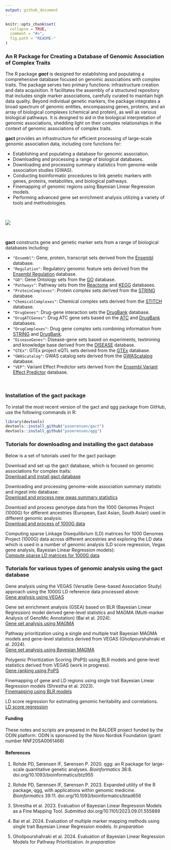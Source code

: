 ```yaml
---
output: github_document
---
```


<!-- README.md is generated from README.Rmd. Please edit that file -->

```r
knitr::opts_chunk$set(
  collapse = TRUE,
  comment = "#>",
  fig.path = "README-"
)
```

### An R Package for Creating a Database of Genomic Association of Complex Traits


The R package ***gact*** is designed for establishing and populating a comprehensive database focused on genomic associations with complex traits. The package serves two primary functions: infrastructure creation and data acquisition. It facilitates the assembly of a structured repository that includes single marker associations, carefully curated to maintain high data quality. Beyond individual genetic markers, the package integrates a broad spectrum of genomic entities, encompassing genes, proteins, and an array of biological complexes (chemical and protein), as well as various biological pathways. It is designed to aid in the biological interpretation of genomic associations, shedding light on their complex relationships in the context of genomic associations of complex traits.

**gact** provides an infrastructure for efficient processing of large-scale genomic association data, including core functions for:  
 
* Establishing and populating a database for genomic association.
* Downloading and processing a range of biological databases.
* Downloading and processing summary statistics from genome-wide association studies (GWAS).
* Conducting bioinformatic procedures to link genetic markers with genes, proteins, metabolites, and biological pathways.
* Finemapping of genomic regions using Bayesian Linear Regression models.
* Performing advanced gene set enrichment analysis utilizing a variety of tools and methodologies.

<br>


![](Images/Concept.png)
<br>



<br>

**gact** constructs gene and genetic marker sets from a range of biological databases including: 

- `"Ensembl"`: Gene, protein, transcript sets derived from the [Ensembl](https://www.ensembl.org/index.html) database.
- `"Regulation"`: Regulatory genomic feature sets derived from the [Ensembl Regulation](https://www.ensembl.org/info/genome/funcgen/index.html) database.
- `"GO"`: Gene Ontology sets from the [GO](https://geneontology.org) database.
- `"Pathways"`: Pathway sets from the [Reactome](https://reactome.org) and [KEGG](https://www.genome.jp/kegg/pathway.html) databases.
- `"ProteinComplexes"`: Protein complex sets derived from the [STRING](https://string-db.org) database.
- `"ChemicalComplexes"`: Chemical complex sets derived from the [STITCH](http://stitch.embl.de/) database. 
- `"DrugGenes"`: Drug-gene interaction sets the [DrugBank](https://go.drugbank.com) database.
- `"DrugATCGenes"`: Drug ATC gene sets based on the [ATC](https://www.whocc.no/atc_ddd_index/) and [DrugBank](https://go.drugbank.com) databases.
- `"DrugComplexes"`: Drug gene complex sets combining information from [STRING](https://string-db.org) and [DrugBank](https://go.drugbank.com).
- `"DiseaseGenes"`: Disease-gene sets based on experiments, textmining and knowledge base derived from the [DISEASE](https://diseases.jensenlab.org/Search) database.
- `"GTEx"`: GTEx project eQTL sets derived from the [GTEx](https://www.gtexportal.org/home/downloads/adult-gtex/overview) database.
- `"GWAScatalog"`: GWAS catalog sets derived from the [GWAScatalog](https://www.ebi.ac.uk/gwas/) database.
- `"VEP"`: Variant Effect Predictor sets derived from the [Ensembl Variant Effect Predictor](https://grch37.ensembl.org/info/docs/tools/vep) database.

<br>




### Installation of the gact package

To install the most recent version of the gact and qgg package from GitHub, use the following commands in R:
```r
library(devtools)
devtools::install_github("psoerensen/gact")
devtools::install_github("psoerensen/qgg")
```

### Tutorials for downloading and installing the gact database
Below is a set of tutorials used for the gact package:  

Download and set up the gact database, which is focused on genomic associations for complex traits:   
[Download and install gact database](Document/Download_and_install_gact_database.html)  

Downloading and processing genome-wide association summary statistic and ingest into database:   
[Download and process new gwas summary statistics](Document/Download_and_process_gwas.html)  

Download and process genotype data from the 1000 Genomes Project (1000G) for different ancestries (European, East Asian, South Asian) used in different genomic analysis:   
[Download and process of 1000G data](Document/Process_1000G.html)  

Computing sparse Linkage Disequilibrium (LD) matrices for 1000 Genomes Project (1000G) data across different ancestries and exploring the LD data which is used in a number of genomic analysis (LD score regression, Vegas gene analysis, Bayesian Linear Regression models):   
[Compute sparse LD matrices for 1000G data](Document/Compute_sparseLD_1000G.html)  


### Tutorials for various types of genomic analysis using the gact database 

Gene analysis using the VEGAS (Versatile Gene-based Association Study) approach using the 1000G LD reference data processed above:   
[Gene analysis using VEGAS](Document/Gene_analysis_vegas.html)  

Gene set enrichment analysis (GSEA) based on BLR (Bayesian Linear Regression) model derived gene-level statistics and MAGMA (Multi-marker Analysis of GenoMic Annotation) (Bai et al. 2024).   
[Gene set analysis using MAGMA](Document/Gene_set_analysis_magma.html)  

Pathway prioritization using a single and multiple trait Bayesian MAGMA models and gene-level statistics derived from VEGAS (Gholipourshahraki et al. 2024).   
[Gene set analysis using Bayesian MAGMA](Document/Gene_set_analysis_bayesian_magma.html)  

Polygenic Prioritization Scoring (PoPS) using BLR models and gene-level statistics derived from VEGAS (work in progress).   
[Gene ranking using PoPS](Document/Gene_set_analysis_bayesian_magma.html)  

Finemapping of gene and LD regions using single trait Bayesian Linear Regression models (Shrestha et al. 2023).    
[Finemapping using BLR models](Document/Finemapping_gene_regions_blr.html)  

<!-- Finemapping of LD regions using single trait Bayesian Linear Regression models (Shrestha et al. 2023).     -->
<!-- [Finemapping of LD regions using BLR models](Document/Finemapping_ld_regions_blr.html)   -->

LD score regression for estimating genomic heritability and correlations.    
[LD score regression](Document/LD_score_regression.html)  


#### Funding  
These notes and scripts are prepared in the BALDER project funded by the ODIN platform. ODIN is sponsored by the Novo Nordisk Foundation (grant number NNF20SA0061466)

#### References  

1. Rohde PD, Sørensen IF, Sørensen P. 2020. qgg: an R package for large-scale quantitative genetic analyses. *Bioinformatics* 36:8. doi.org/10.1093/bioinformatics/btz955  

2. Rohde PD, Sørensen IF, Sørensen P. 2023. Expanded utility of the R package, qgg, with applications within genomic medicine. *Bioinformatics* 39:11. doi.org/10.1093/bioinformatics/btad656  

3. Shrestha et al. 2023. Evaluation of Bayesian Linear Regression Models as a Fine Mapping Tool. *Submitted* doi.org/10.1101/2023.09.01.555889  

4. Bai et al. 2024. Evaluation of multiple marker mapping methods using single trait Bayesian Linear Regression models. *In preparation*  

5. Gholipourshahraki et al. 2024. Evaluation of Bayesian Linear Regression Models for Pathway Prioritization. *In preparation*  



<!-- ### Need -->
<!-- The genomic research community is accumulating vast quantities of data on genomic associations with complex traits at an unprecedented pace. The primary challenges are the complexity of biologically interpreting genomic data and the absence of a unified repository capable of supporting both the storage of diverse genomic information and complex bioinformatic analyses. This repository is essential for facilitating the interpretation of large-scale genomic association data, bridging the gap between data collection and biological understanding. -->


<!-- ### Approach -->
<!-- We provide a streamlined solution that enhances research efficiency and fosters a deeper biological comprehension of genomic associations, addressing both current challenges and enabling future discoveries by providing: -->

<!-- * Infrastructure Creation: Establishes an accessible, structured database for genomic data, ensuring ease of organization and access. -->

<!-- * Data Acquisition: Automates the collection and integration of biological databases and GWAS summary statistics, simplifying the assembly of diverse genomic data. -->

<!-- * Bioinformatic Analysis: Offers tools for linking genetic markers to genes, proteins, and pathways, facilitating a deeper genetic understanding of complex traits. -->

<!-- * Advanced Analytical Tools: Supports precise genomic region mapping and enrichment analysis, enhancing the analysis of genetic contributions to complex traits. -->



<!-- ### Benefit -->
<!-- Our solution's benefits collectively enhance the capacity for advanced genomic research, making our software a valuable tool for uncovering deeper insights into complex traits and driving forward the field of genomics. -->

<!-- * Comprehensive Genomic Analysis: Enables detailed studies of complex traits through efficient data processing and analysis tools, allowing for more in-depth research outcomes. -->

<!-- * Streamlined Workflow: Automates data handling, saving considerable time and resources, thus facilitating more ambitious genomic research projects. -->

<!-- * Enhanced Data Quality: Ensures the reliability of research findings through meticulous curation and sophisticated analytical techniques, raising the standard of data integrity. -->

<!-- * Innovative Research Opportunities: Opens the door to groundbreaking studies by integrating diverse bioinformatic tools and methodologies, fostering innovation in genomic research. -->



<!-- ### Competition -->
<!-- Compared to other genomic databases and analysis tools, our software stands out due to its: -->

<!-- * All-encompassing Approach: It not only compiles an extensive range of genomic data but also provides advanced tools for bioinformatic analysis and interpretation, offering a more holistic solution for genomic research. -->

<!-- * Automation and Efficiency: The package's ability to automate the downloading, processing, and analysis of complex genomic data sets it apart, enhancing research efficiency. -->

<!-- * Quality and Reliability: Emphasizing rigorous data curation and the use of advanced analytical techniques ensures that the gact package meets the highest standards of data integrity and research validity. -->

<!-- In summary, our software addresses the critical needs of the genomic research community by providing an integrated, efficient, and high-quality platform for exploring genomic associations with complex traits, significantly advancing the potential for discovery and innovation in the field. -->

